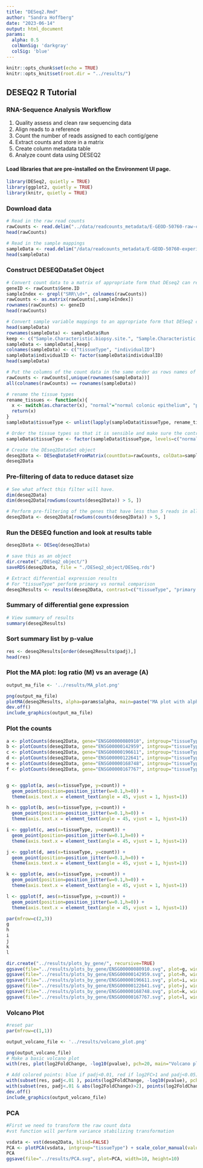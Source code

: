 ```yaml
---
title: "DESeq2.Rmd"
author: "Sandra Hoffberg"
date: "2023-06-14"
output: html_document
params: 
  alpha: 0.5
  colNonSig: 'darkgray'
  colSig: 'blue'
---
```


```r
knitr::opts_chunk$set(echo = TRUE)
knitr::opts_knit$set(root.dir = "../results/")
```

## DESEQ2 R Tutorial

### RNA-Sequence Analysis Workflow

1.  Quality assess and clean raw sequencing data
2.  Align reads to a reference
3.  Count the number of reads assigned to each contig/gene
4.  Extract counts and store in a matrix
5.  Create column metadata table
6.  Analyze count data using DESEQ2

#### Load libraries that are pre-installed on the Environment UI page.

```r

library(DESeq2, quietly = TRUE)
library(ggplot2, quietly = TRUE)
library(knitr, quietly = TRUE)
```

### Download data

```r

# Read in the raw read counts
rawCounts <- read.delim("../data/readcounts_metadata/E-GEOD-50760-raw-counts.tsv")
head(rawCounts)

# Read in the sample mappings
sampleData <- read.delim("/data/readcounts_metadata/E-GEOD-50760-experiment-design.tsv")
head(sampleData)

```

### Construct DESEQDataSet Object

```r

# Convert count data to a matrix of appropriate form that DEseq2 can read
geneID <- rawCounts$Gene.ID
sampleIndex <- grepl("SRR\\d+", colnames(rawCounts))
rawCounts <- as.matrix(rawCounts[,sampleIndex])
rownames(rawCounts) <- geneID
head(rawCounts)

# Convert sample variable mappings to an appropriate form that DESeq2 can read
head(sampleData)
rownames(sampleData) <- sampleData$Run
keep <- c("Sample.Characteristic.biopsy.site.", "Sample.Characteristic.individual.")
sampleData <- sampleData[,keep]
colnames(sampleData) <- c("tissueType", "individualID")
sampleData$individualID <- factor(sampleData$individualID)
head(sampleData)

# Put the columns of the count data in the same order as rows names of the sample mapping, then make sure it worked
rawCounts <- rawCounts[,unique(rownames(sampleData))]
all(colnames(rawCounts) == rownames(sampleData))

# rename the tissue types
rename_tissues <- function(x){
  x <- switch(as.character(x), "normal"="normal colonic epithelium", "primary tumor"="primary colorectal cancer",  "colorectal cancer metastatic in the liver"="metastatic cancer to the liver")
  return(x)
}
sampleData$tissueType <- unlist(lapply(sampleData$tissueType, rename_tissues))

# Order the tissue types so that it is sensible and make sure the control sample is first: normal sample -> primary tumor -> metastatic tumor
sampleData$tissueType <- factor(sampleData$tissueType, levels=c("normal colonic epithelium", "primary colorectal cancer", "metastatic cancer to the liver"))

# Create the DEseq2DataSet object
deseq2Data <- DESeqDataSetFromMatrix(countData=rawCounts, colData=sampleData, design= ~ individualID + tissueType)
deseq2Data
```

### Pre-filtering of data to reduce dataset size

```r
# See what affect this filter will have.
dim(deseq2Data)
dim(deseq2Data[rowSums(counts(deseq2Data)) > 5, ])

# Perform pre-filtering of the genes that have less than 5 reads in all samples
deseq2Data <- deseq2Data[rowSums(counts(deseq2Data)) > 5, ]
```

### Run the DESEQ function and look at results table

```r
deseq2Data <- DESeq(deseq2Data)

# save this as an object
dir.create("./DESeq2_object/")
saveRDS(deseq2Data, file = "./DESeq2_object/DESeq.rds")

# Extract differential expression results
# For "tissueType" perform primary vs normal comparison
deseq2Results <- results(deseq2Data, contrast=c("tissueType", "primary colorectal cancer", "normal colonic epithelium"))
```

### Summary of differential gene expression

```r
# View summary of results
summary(deseq2Results)
```

### Sort summary list by p-value

```r
res <- deseq2Results[order(deseq2Results$padj),]
head(res)
```

### Plot the MA plot: log ratio (M) vs an average (A)

```r

output_ma_file <- '../results/MA_plot.png'

png(output_ma_file)
plotMA(deseq2Results, alpha=params$alpha, main=paste("MA plot with alpha of", params$alpha, sep=" "), colNonSig=params$colNonSig, colSig=params$colSig)
dev.off()
include_graphics(output_ma_file)
```

### Plot the counts

```r
a <- plotCounts(deseq2Data, gene="ENSG00000080910", intgroup="tissueType", returnData=TRUE)
b <- plotCounts(deseq2Data, gene="ENSG00000142959", intgroup="tissueType", returnData=TRUE)
c <- plotCounts(deseq2Data, gene="ENSG00000196611", intgroup="tissueType", returnData=TRUE)
d <- plotCounts(deseq2Data, gene="ENSG00000122641", intgroup="tissueType", returnData=TRUE)
e <- plotCounts(deseq2Data, gene="ENSG00000168748", intgroup="tissueType", returnData=TRUE)
f <- plotCounts(deseq2Data, gene="ENSG00000167767", intgroup="tissueType", returnData=TRUE)


g <- ggplot(a, aes(x=tissueType, y=count)) + 
  geom_point(position=position_jitter(w=0.1,h=0)) + 
  theme(axis.text.x = element_text(angle = 45, vjust = 1, hjust=1))

h <- ggplot(b, aes(x=tissueType, y=count)) + 
  geom_point(position=position_jitter(w=0.1,h=0)) + 
  theme(axis.text.x = element_text(angle = 45, vjust = 1, hjust=1))

i <- ggplot(c, aes(x=tissueType, y=count)) + 
  geom_point(position=position_jitter(w=0.1,h=0)) + 
  theme(axis.text.x = element_text(angle = 45, vjust = 1, hjust=1))

j <- ggplot(d, aes(x=tissueType, y=count)) + 
  geom_point(position=position_jitter(w=0.1,h=0)) + 
  theme(axis.text.x = element_text(angle = 45, vjust = 1, hjust=1))

k <- ggplot(e, aes(x=tissueType, y=count)) + 
  geom_point(position=position_jitter(w=0.1,h=0)) + 
  theme(axis.text.x = element_text(angle = 45, vjust = 1, hjust=1))

l <- ggplot(f, aes(x=tissueType, y=count)) + 
  geom_point(position=position_jitter(w=0.1,h=0)) + 
  theme(axis.text.x = element_text(angle = 45, vjust = 1, hjust=1))

par(mfrow=c(2,3))
g
h
i
j
k
l

dir.create("../results/plots_by_gene/", recursive=TRUE)
ggsave(file="../results/plots_by_gene/ENSG00000080910.svg", plot=g, width=10, height=8)
ggsave(file="../results/plots_by_gene/ENSG00000142959.svg", plot=h, width=10, height=8)
ggsave(file="../results/plots_by_gene/ENSG00000196611.svg", plot=i, width=10, height=8)
ggsave(file="../results/plots_by_gene/ENSG00000122641.svg", plot=j, width=10, height=8)
ggsave(file="../results/plots_by_gene/ENSG00000168748.svg", plot=k, width=10, height=8)
ggsave(file="../results/plots_by_gene/ENSG00000167767.svg", plot=l, width=10, height=8)

```

### Volcano Plot

```r
#reset par
par(mfrow=c(1,1))

output_volcano_file <- '../results/volcano_plot.png'

png(output_volcano_file)
# Make a basic volcano plot
with(res, plot(log2FoldChange, -log10(pvalue), pch=20, main="Volcano plot", xlim=c(-3,3)))

# Add colored points: blue if padj<0.01, red if log2FC>1 and padj<0.05)
with(subset(res, padj<.01 ), points(log2FoldChange, -log10(pvalue), pch=20, col="blue"))
with(subset(res, padj<.01 & abs(log2FoldChange)>2), points(log2FoldChange, -log10(pvalue), pch=20, col="red"))
dev.off()
include_graphics(output_volcano_file)
```

### PCA

```r
#First we need to transform the raw count data
#vst function will perform variance stabilizing transformation

vsdata <- vst(deseq2Data, blind=FALSE)
PCA <- plotPCA(vsdata, intgroup="tissueType") + scale_color_manual(values=c("red","forestgreen","blue"))
PCA
ggsave(file="../results/PCA.svg", plot=PCA, width=10, height=10)

```
